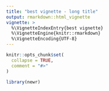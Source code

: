 ```yaml
---
title: "best vignette - long title"
output: rmarkdown::html_vignette
vignette: >
  %\VignetteIndexEntry{best vignette}
  %\VignetteEngine{knitr::rmarkdown}
  %\VignetteEncoding{UTF-8}
---
```


```r
knitr::opts_chunk$set(
  collapse = TRUE,
  comment = "#>"
)
```

```r
library(newr)

```

